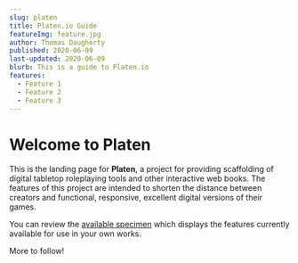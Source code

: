 ```yaml
---
slug: platen
title: Platen.io Guide
featureImg: feature.jpg
author: Thomas Daugherty
published: 2020-06-09
last-updated: 2020-06-09
blurb: This is a guide to Platen.io
features:
  - Feature 1
  - Feature 2
  - Feature 3
---
```


# Welcome to Platen

This is the landing page for **Platen**, a project for providing scaffolding of digital tabletop roleplaying tools and other interactive web books.
The features of this project are intended to shorten the distance between creators and functional, responsive, excellent digital versions of their games.

You can review the [available specimen](/specimen) which displays the features currently available for use in your own works.

More to follow!

